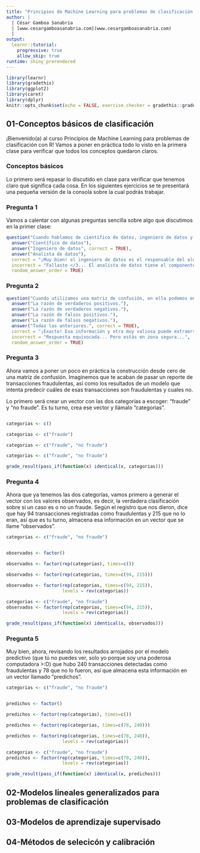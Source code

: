 ```yaml
---
title: "Principios de Machine Learning para problemas de clasificación con R - Ejercicios"
author: |
  | César Gamboa Sanabria
  | [www.cesargamboasanabria.com](www.cesargamboasanabria.com)
  |
output:
  learnr::tutorial:
    progressive: true
    allow_skip: true
runtime: shiny_prerendered
---
```


```r
library(learnr)
library(gradethis)
library(ggplot2)
library(caret)
library(dplyr)
knitr::opts_chunk$set(echo = FALSE, exercise.checker = gradethis::grade_learnr, cache = FALSE, message = FALSE,warning = FALSE)
```

## 01-Conceptos básicos de clasificación

¡Bienvenido(a) al curso Principios de Machine Learning para problemas de clasificación con R! Vamos a poner en práctica todo lo visto en la primera clase para verificar que todos los conceptos quedaron claros.

### Conceptos básicos

Lo primero será repasar lo discutido en clase para verificar que tenemos claro qué significa cada cosa. En los siguientes ejercicios se te presentará una pequeña versión de la consola sobre la cual podrás trabajar.

### Pregunta 1

Vamos a calentar con algunas preguntas sencilla sobre algo que discutimos en la primer clase:

```r
question("Cuando hablamos de científico de datos, ingeniero de datos y analista de datos, el que se dedica más al almacenamiento y movimiento de los datos es:",
  answer("Científico de datos"),
  answer("Ingeniero de datos", correct = TRUE),
  answer("Analista de datos"),
  correct = "¡Muy bien! el ingeniero de datos es el responsable del almacenamiento y el movimiento de los datos. Se dedican más a gestionar y mantener todo lo relacionado a las bases de datos, la instalación de las herramientas y la infraestructura en la nube que luego tanto el analista de datos como el científico de datos van a utilizar",
  incorrect = "Fallaste </3... El analista de datos tiene el componente de negocio más desarrollado que el ingeniero de datos y básicamente lo que hace es explotar todas estas herramientas para sacar al información, interpretarla, y que le sirva de algo al negocio, mientras que el perfil de un científico de datos es mucho más académico y es común que su objetivo sea crear modelos para predecir eventos futuros.",
  random_answer_order = TRUE)
```

### Pregunta 2

```r
question("Cuando utilizamos una matriz de confusión, en ella podemos encontrar:",
  answer("La razón de verdaderos positivos."),
  answer("La razón de verdaderos negativos."),
  answer("La razón de falsos positivos."),
  answer("La razón de falsos negativos."),
  answer("Todas las anteriores.", correct = TRUE),
  correct = "¡Exacto! Esa información y otra muy valiosa puede extraerse de una matriz de confusión.",
  incorrect = "Respuesta equivocada... Pero estás en zona segura...",
  random_answer_order = TRUE)
```

### Pregunta 3

Ahora vamos a poner un poco en práctica la construcción desde cero de una matriz de confusión. Imaginemos que te acaban de pasar un reporte de transacciones fraudulentas, así como los resultados de un modelo que intenta predecir cuáles de esas transacciones son fraudulentas y cuales no. 

Lo primero será crear un vector con las dos categorías a escoger: "fraude" y "no fraude". Es tu turno, crea ese vector y llámalo "categorias".

```r

```
```r
categorias <- c()
```
```r
categorias <- c("fraude")
```
```r
categorias <- c("fraude", "no fraude")
```
```r
categorias <- c("fraude", "no fraude")

grade_result(pass_if(function(x) identical(x, categorias)))
```

### Pregunta 4

Ahora que ya tenemos las dos categorías, vamos primero a generar el vector con los valores observados, es decir, la verdadera clasificación sobre si un caso es o no un fraude. Según el registro que nos dieron, dice que hay 94 transacciones registradas como fraudulentas y 215 que no lo eran, así que es tu turno, almacena esa información en un vector que se llame "observados". 

```r
categorias <- c("fraude", "no fraude")
```
```r

```
```r
observados <- factor()
```
```r
observados <- factor(rep(categorias), times=c())
```
```r
observados <- factor(rep(categorias, times=c(94, 215)))
```
```r
observados <- factor(rep(categorias, times=c(94, 215)),
                     levels = rev(categorias))
```
```r
categorias <- c("fraude", "no fraude")
observados <- factor(rep(categorias, times=c(94, 215)),
                     levels = rev(categorias))

grade_result(pass_if(function(x) identical(x, observados)))
```

### Pregunta 5

Muy bien, ahora, revisando los resultados arrojados por el modelo predictivo (que tú no puedes ver, solo yo porque soy una poderosa computadora >:D) que hubo 240 transacciones detectadas como fraudulentas y 78 que no lo fueron, así que almacena esta información en un vector llamado "predichos".

```r
categorias <- c("fraude", "no fraude")
```
```r

```
```r
predichos <- factor()
```
```r
predichos <- factor(rep(categorias), times=c())
```
```r
predichos <- factor(rep(categorias, times=c(78, 240)))
```
```r
predichos <- factor(rep(categorias, times=c(78, 240)),
                     levels = rev(categorias))
```
```r
categorias <- c("fraude", "no fraude")
predichos <- factor(rep(categorias, times=c(78, 240)),
                     levels = rev(categorias))

grade_result(pass_if(function(x) identical(x, predichos)))
```

## 02-Modelos lineales generalizados para problemas de clasificación

## 03-Modelos de aprendizaje supervisado

## 04-Métodos de selecicón y calibración
